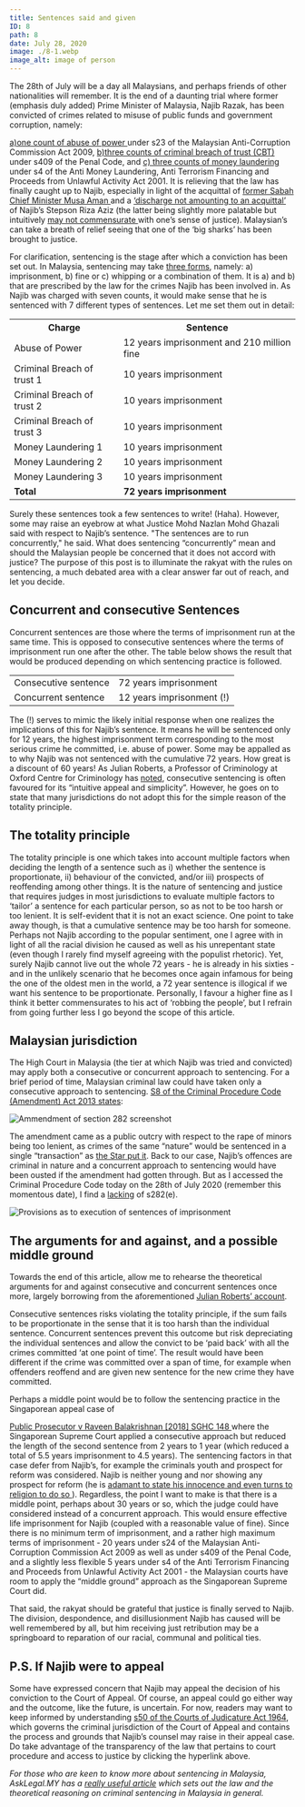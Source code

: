 ---
title: Sentences said and given
ID: 8
path: 8
date: July 28, 2020
image: ./8-1.webp
image_alt: image of person
---

The 28th of July will be a day all Malaysians, and perhaps friends of other nationalities will remember.
It is the end of a daunting trial where former (emphasis duly added) Prime Minister of Malaysia, Najib
Razak, has been convicted of crimes related to misuse of public funds and government corruption, namely:

<a href="https://www.theedgemarkets.com/article/high-court-sentences-najib-12-years-jail-rm210m-fine">
  a)one count of abuse of power
</a> under s23 of the Malaysian Anti-Corruption Commission Act 2009, <a href="https://www.theedgemarkets.com/article/high-court-sentences-najib-12-years-jail-rm210m-fine">
  b)three counts of criminal breach of trust (CBT)
</a> under s409 of the Penal Code, and <a href="https://www.theedgemarkets.com/article/high-court-sentences-najib-12-years-jail-rm210m-fine">
  c) three counts of money laundering
</a> under s4 of the Anti Money Laundering, Anti Terrorism Financing and Proceeds from Unlawful Activity Act 2001. It is
relieving that the law has finally caught up to Najib, especially in light of the acquittal of <a href="https://www.thestar.com.my/news/nation/2020/06/09/former-sabah-cm-musa-aman-acquitted-of-46-charges-of-corruption-money-laundering">
  former Sabah Chief Minister Musa Aman
</a> and a <a href="https://asklegal.my/p/riza-aziz-1mdb-discharge-not-amounting-acquittal-money-laundering">
  ‘discharge not amounting to an acquittal’
</a>
of Najib’s Stepson Riza Aziz (the latter being slightly more palatable but intuitively <a href="https://www.thestar.com.my/news/nation/2020/05/21/dr-m-on-riza-aziz-he-retains-half-the-stolen-money-and-gets-acquitted">
  may not commensurate
</a> with one’s sense of justice). Malaysian’s can take a breath of relief seeing that one of the ‘big sharks’ has been brought
to justice.

For clarification, sentencing is the stage after which a conviction has been set out. In Malaysia,
sentencing may take <a href="http://www.kehakiman.gov.my/en/sentences">three forms</a>, namely: a) imprisonment, b) fine or c) whipping or a combination of
them. It is a) and b) that are prescribed by the law for the crimes Najib has been involved in. As Najib
was charged with seven counts, it would make sense that he is sentenced with 7 different types of
sentences. Let me set them out in detail:

<table className="table--article">
  <tbody>
    <tr>
      <th>Charge</th>
      <th>Sentence</th>
    </tr>
    <tr>
      <td>Abuse of Power</td>
      <td>12 years imprisonment and 210 million fine</td>
    </tr>
    <tr>
      <td>Criminal Breach of trust 1</td>
      <td>10 years imprisonment</td>
    </tr>
    <tr>
      <td>Criminal Breach of trust 2</td>
      <td>10 years imprisonment</td>
    </tr>
    <tr>
      <td>Criminal Breach of trust 3</td>
      <td>10 years imprisonment</td>
    </tr>
    <tr>
      <td>Money Laundering 1</td>
      <td>10 years imprisonment</td>
    </tr>
    <tr>
      <td>Money Laundering 2</td>
      <td>10 years imprisonment</td>
    </tr>
    <tr>
      <td>Money Laundering 3</td>
      <td>10 years imprisonment</td>
    </tr>
    <tr>
      <td>
        <strong>Total</strong>
      </td>
      <td>
        <strong>72 years imprisonment</strong>
      </td>
    </tr>
  </tbody>
</table>

Surely these sentences took a few sentences to write! (Haha). However, some may raise an eyebrow at what
Justice Mohd Nazlan Mohd Ghazali said with respect to Najib’s sentence. "The sentences are to run
concurrently," he said. What does sentencing “concurrently” mean and should the Malaysian people be
concerned that it does not accord with justice? The purpose of this post is to illuminate the rakyat
with the rules on sentencing, a much debated area with a clear answer far out of reach, and let you
decide.

## Concurrent and consecutive Sentences

Concurrent sentences are those where the terms of imprisonment run at the same time. This is opposed to
consecutive sentences where the terms of imprisonment run one after the other. The table below shows the
result that would be produced depending on which sentencing practice is followed.

<table className="table--article">
  <tbody>
    <tr>
      <td>Consecutive sentence</td>
      <td>72 years imprisonment</td>
    </tr>
    <tr>
      <td>Concurrent sentence</td>
      <td>12 years imprisonment (!)</td>
    </tr>
  </tbody>
</table>

The (!) serves to mimic the likely initial response when one realizes the implications of this for
Najib’s sentence. It means he will be sentenced only for 12 years, the highest imprisonment term
corresponding to the most serious crime he committed, i.e. abuse of power. Some may be appalled as to
why Najib was not sentenced with the cumulative 72 years. How great is a discount of 60 years! As Julian
Roberts, a Professor of Criminology at Oxford Centre for Criminology has <a href="https://www.law.ox.ac.uk/centres-institutes/centre-criminology/blog/2016/01/more-one-crime-sentencing-multiple-offences">noted</a>,
consecutive sentencing is often favoured for its “intuitive appeal and simplicity”. However, he goes on
to state that many jurisdictions do not adopt this for the simple reason of the totality principle.

## The totality principle

The totality principle is one which takes into account multiple factors when deciding the length of a
sentence such as i) whether the sentence is proportionate, ii) behaviour of the convicted, and/or iii)
prospects of reoffending among other things. It is the nature of sentencing and justice that requires
judges in most jurisdictions to evaluate multiple factors to ‘tailor’ a sentence for each particular
person, so as not to be too harsh or too lenient. It is self-evident that it is not an exact science.
One point to take away though, is that a cumulative sentence may be too harsh for someone. Perhaps not
Najib according to the popular sentiment, one I agree with in light of all the racial division he caused
as well as his unrepentant state (even though I rarely find myself agreeing with the populist rhetoric).
Yet, surely Najib cannot live out the whole 72 years - he is already in his sixties - and in the
unlikely scenario that he becomes once again infamous for being the one of the oldest men in the world,
a 72 year sentence is illogical if we want his sentence to be proportionate. Personally, I favour a
higher fine as I think it better commensurates to his act of ‘robbing the people’, but I refrain from
going further less I go beyond the scope of this article.

## Malaysian jurisdiction

The High Court in Malaysia (the tier at which Najib was tried and convicted) may apply both a
consecutive or concurrent approach to sentencing. For a brief period of time, Malaysian criminal law
could have taken only a consecutive approach to sentencing. <a href="https://www.cljlaw.com/files/bills/pdf/2013/MY_FS_BIL_2013_10.pdf">S8 of the Criminal Procedure Code (Amendment) Act 2013 states</a>:

<img src="./8-2.png" alt="Ammendment of section 282 screenshot" className="center-image" />

The amendment came as a public outcry with respect to the rape of minors being too lenient, as crimes of
the same “nature” would be sentenced in a single “transaction” as <a
  href="https://www.thestar.com.my/news/nation/2013/09/27/no-more-concurrent-sentences-convicts-will-now-serve-time-for-each-offence-consecutively">the
Star put it</a>. Back to our case, Najib’s offences are criminal in nature and a concurrent approach
to sentencing would have been ousted if the amendment had gotten through. But as I accessed the Criminal
Procedure Code today on the 28th of July 2020 (remember this momentous date), I find a <a
  href="http://www.agc.gov.my/agcportal/uploads/files/Publications/LOM/EN/Act%20593%20-%20Criminal%20Procedure%20Code.pdf">lacking</a>
of s282(e).

<img src="./8-3.png" alt="Provisions as to execution of sentences of imprisonment" className="center-image" />

## The arguments for and against, and a possible middle ground

Towards the end of this article, allow me to rehearse the theoretical arguments for and against
consecutive and concurrent sentences once more, largely borrowing from the aforementioned <a
  href="https://www.law.ox.ac.uk/centres-institutes/centre-criminology/blog/2016/01/more-one-crime-sentencing-multiple-offences">Julian
Roberts’ account</a>.

Consecutive sentences risks violating the totality principle, if the sum fails to be proportionate in
the sense that it is too harsh than the individual sentence. Concurrent sentences prevent this outcome
but risk depreciating the individual sentences and allow the convict to be ‘paid back’ with all the
crimes committed ‘at one point of time’. The result would have been different if the crime was committed
over a span of time, for example when offenders reoffend and are given new sentence for the new crime
they have committed.

Perhaps a middle point would be to follow the sentencing practice in the Singaporean appeal case of

<a href="https://www.supremecourt.gov.sg/docs/default-source/default-document-library/ma-9330-2017---raveen-balakrishnan-v-pp---smu-case-brief-(final).pdf">
  Public Prosecutor v Raveen Balakrishnan [2018] SGHC 148
</a> where the Singaporean Supreme Court applied a consecutive approach but reduced the length of the second sentence from
2 years to 1 year (which reduced a total of 5.5 years imprisonment to 4.5 years). The sentencing factors in that case defer
from Najib’s, for example the criminals youth and prospect for reform was considered. Najib is neither young and nor showing
any prospect for reform (he is <a href="https://www.nst.com.my/news/crime-courts/2020/07/612332/najib-swears-he-innocent">
  adamant to state his innocence and even turns to religion to do so
</a>
). Regardless, the point I want to make is that there is a middle point, perhaps about 30 years or so, which the judge could
have considered instead of a concurrent approach. This would ensure effective life imprisonment for Najib (coupled with a
reasonable value of fine). Since there is no minimum term of imprisonment, and a rather high maximum terms of imprisonment
- 20 years under s24 of the Malaysian Anti-Corruption Commission Act 2009 as well as under s409 of the Penal Code, and a
slightly less flexible 5 years under s4 of the Anti Terrorism Financing and Proceeds from Unlawful Activity Act 2001 - the
Malaysian courts have room to apply the “middle ground” approach as the Singaporean Supreme Court did.

That said, the rakyat should be grateful that justice is finally served to Najib. The division,
despondence, and disillusionment Najib has caused will be well remembered by all, but him receiving just
retribution may be a springboard to reparation of our racial, communal and political ties.

## P.S. If Najib were to appeal

Some have expressed concern that Najib may appeal the decision of his conviction to the Court of Appeal.
Of course, an appeal could go either way and the outcome, like the future, is uncertain. For now,
readers may want to keep informed by understanding <a href="http://www.agc.gov.my/agcportal/uploads/files/Publications/LOM/EN/ACT%2091%20-%20WJW011322%20BI.pdf">s50 of the Courts of Judicature Act 1964</a>, which governs the criminal jurisdiction of the Court of
Appeal and contains the process and grounds that Najib’s counsel may raise in their appeal case. Do take
advantage of the transparency of the law that pertains to court procedure and access to justice by
clicking the hyperlink above.

_For those who are keen to know more about sentencing in Malaysia, AskLegal.MY has a <a href="https://asklegal.my/p/malaysian-courts-punish-criminals-jail-rotan-fine">really useful article</a> which sets out the law and the theoretical reasoning on criminal sentencing in Malaysia in general._
